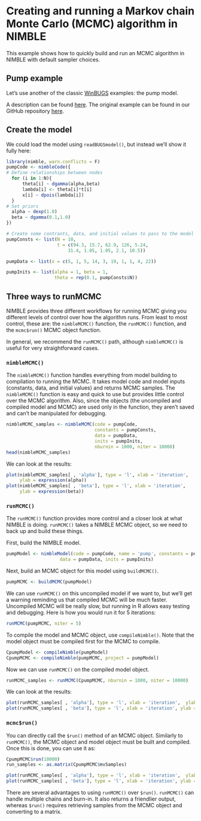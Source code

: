 # Creating and running a Markov chain Monte Carlo (MCMC) algorithm in NIMBLE

This example shows how to quickly build and run an MCMC algorithm in NIMBLE with default sampler choices.

## Pump example
Let's use another of the classic [WinBUGS](http://www.mrc-bsu.cam.ac.uk/software/bugs/) examples: the pump model.

A description can be found [here](http://www.mrc-bsu.cam.ac.uk/wp-content/uploads/WinBUGS_Vol1.pdf).  The original example can be found in our GitHub repository [here](https://github.com/nimble-dev/nimble/tree/devel/packages/nimble/inst/classic-bugs/vol1/pump).

## Create the model

We could load the model using `readBUGSmodel()`, but instead we'll show it fully here:
```r
library(nimble, warn.conflicts = F)
pumpCode <- nimbleCode({ 
# Define relationships between nodes
  for (i in 1:N){
      theta[i] ~ dgamma(alpha,beta)
      lambda[i] <- theta[i]*t[i]
      x[i] ~ dpois(lambda[i])
  }
# Set priors
  alpha ~ dexp(1.0)
  beta ~ dgamma(0.1,1.0)
})

# Create some contrants, data, and initial values to pass to the model builder
pumpConsts <- list(N = 10,
                   t = c(94.3, 15.7, 62.9, 126, 5.24,
                       31.4, 1.05, 1.05, 2.1, 10.5))

pumpData <- list(x = c(5, 1, 5, 14, 3, 19, 1, 1, 4, 22))

pumpInits <- list(alpha = 1, beta = 1,
                  theta = rep(0.1, pumpConsts$N))
```

## Three ways to runMCMC

NIMBLE provides three different workflows for running MCMC giving you different levels of control over how the algorithm runs. From least to most control, these are: the `nimbleMCMC()` function, the `runMCMC()` function, and the `mcmc$run()` MCMC object function.

In general, we recommend the `runMCMC()` path, although `nimbleMCMC()` is useful for very straightforward cases.

### `nimbleMCMC()`

The `nimbleMCMC()` function handles everything from model building to compilation to running the MCMC. It takes model code and model inputs (constants, data, and initial values) and returns MCMC samples. The `nimbleMCMC()` function is easy and quick to use but provides little control over the MCMC algorithm. Also, since the objects (the uncompiled and compiled model and MCMC) are used only in the function, they aren't saved and can't be manipulated for debugging.


```r
nimbleMCMC_samples <- nimbleMCMC(code = pumpCode, 
                                 constants = pumpConsts, 
                                 data = pumpData, 
                                 inits = pumpInits,
                                 nburnin = 1000, niter = 10000)
head(nimbleMCMC_samples)
```

We can look at the results:

```r
plot(nimbleMCMC_samples[ , 'alpha'], type = 'l', xlab = 'iteration',  
     ylab = expression(alpha))
plot(nimbleMCMC_samples[ , 'beta'], type = 'l', xlab = 'iteration',
     ylab = expression(beta))
```

### `runMCMC()`

The `runMCMC()` function provides more control and a closer look at what NIMBLE is doing. `runMCMC()` takes a NIMBLE MCMC object, so we need to back up and build these things.

First, build the NIMBLE model.

```r
pumpModel <- nimbleModel(code = pumpCode, name = 'pump', constants = pumpConsts,
                    data = pumpData, inits = pumpInits)
```

Next, build an MCMC object for this model using `buildMCMC()`.

```r
pumpMCMC <- buildMCMC(pumpModel)
```

We can use `runMCMC()` on this uncompiled model if we want to, but we'll get a warning reminding us that compiled MCMC will be much faster. Uncompiled MCMC will be really slow, but running in R allows easy testing and debugging. Here is how you would run it for 5 iterations:

```r
runMCMC(pumpMCMC, niter = 5)
```

To compile the model and MCMC object, use `compileNimble()`. Note that the model object must be compiled first for the MCMC to compile.

```r
CpumpModel <- compileNimble(pumpModel)
CpumpMCMC <- compileNimble(pumpMCMC, project = pumpModel)
```

Now we can use `runMCMC()` on the compiled model object.

```r
runMCMC_samples <- runMCMC(CpumpMCMC, nburnin = 1000, niter = 10000)
```

We can look at the results:

```r
plot(runMCMC_samples[ , 'alpha'], type = 'l', xlab = 'iteration',  ylab = expression(alpha))
plot(runMCMC_samples[ , 'beta'], type = 'l', xlab = 'iteration', ylab = expression(beta))
```

### `mcmc$run()`

You can directly call the `$run()` method of an MCMC object. Similarly to `runMCMC()`, the MCMC object and model object must be built and compiled. Once this is done, you can use it as:

```r
CpumpMCMC$run(10000)
run_samples <- as.matrix(CpumpMCMC$mvSamples)

plot(runMCMC_samples[ , 'alpha'], type = 'l', xlab = 'iteration',  ylab = expression(alpha))
plot(runMCMC_samples[ , 'beta'], type = 'l', xlab = 'iteration', ylab = expression(beta))
```

There are several advantages to using `runMCMC()` over `$run()`. `runMCMC()` can handle multiple chains and burn-in. It also returns a friendlier output, whereas `$run()` requires retrieving samples from the MCMC object and converting to a matrix.



